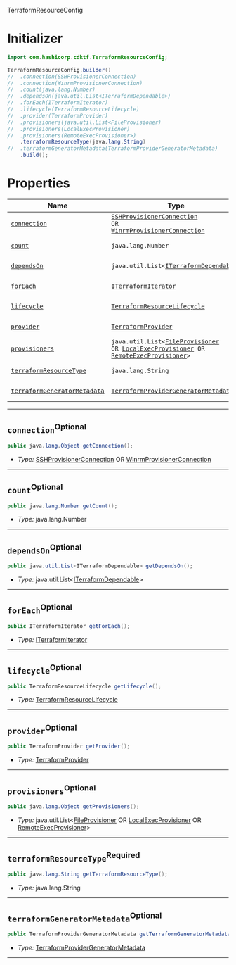  TerraformResourceConfig <a name="TerraformResourceConfig" id="cdktf.TerraformResourceConfig"></a>

# Initializer <a name="Initializer" id="cdktf.TerraformResourceConfig.Initializer"></a>

```java
import com.hashicorp.cdktf.TerraformResourceConfig;

TerraformResourceConfig.builder()
//  .connection(SSHProvisionerConnection)
//  .connection(WinrmProvisionerConnection)
//  .count(java.lang.Number)
//  .dependsOn(java.util.List<ITerraformDependable>)
//  .forEach(ITerraformIterator)
//  .lifecycle(TerraformResourceLifecycle)
//  .provider(TerraformProvider)
//  .provisioners(java.util.List<FileProvisioner)
//  .provisioners(LocalExecProvisioner)
//  .provisioners(RemoteExecProvisioner>)
    .terraformResourceType(java.lang.String)
//  .terraformGeneratorMetadata(TerraformProviderGeneratorMetadata)
    .build();
```

# Properties <a name="Properties" id="Properties"></a>

| **Name** | **Type** | **Description** |
| --- | --- | --- |
| <code><a href="#cdktf.TerraformResourceConfig.property.connection">connection</a></code> | <code><a href="#cdktf.SSHProvisionerConnection">SSHProvisionerConnection</a> OR <a href="#cdktf.WinrmProvisionerConnection">WinrmProvisionerConnection</a></code> | *No description.* |
| <code><a href="#cdktf.TerraformResourceConfig.property.count">count</a></code> | <code>java.lang.Number</code> | *No description.* |
| <code><a href="#cdktf.TerraformResourceConfig.property.dependsOn">dependsOn</a></code> | <code>java.util.List<<a href="#cdktf.ITerraformDependable">ITerraformDependable</a>></code> | *No description.* |
| <code><a href="#cdktf.TerraformResourceConfig.property.forEach">forEach</a></code> | <code><a href="#cdktf.ITerraformIterator">ITerraformIterator</a></code> | *No description.* |
| <code><a href="#cdktf.TerraformResourceConfig.property.lifecycle">lifecycle</a></code> | <code><a href="#cdktf.TerraformResourceLifecycle">TerraformResourceLifecycle</a></code> | *No description.* |
| <code><a href="#cdktf.TerraformResourceConfig.property.provider">provider</a></code> | <code><a href="#cdktf.TerraformProvider">TerraformProvider</a></code> | *No description.* |
| <code><a href="#cdktf.TerraformResourceConfig.property.provisioners">provisioners</a></code> | <code>java.util.List<<a href="#cdktf.FileProvisioner">FileProvisioner</a> OR <a href="#cdktf.LocalExecProvisioner">LocalExecProvisioner</a> OR <a href="#cdktf.RemoteExecProvisioner">RemoteExecProvisioner</a>></code> | *No description.* |
| <code><a href="#cdktf.TerraformResourceConfig.property.terraformResourceType">terraformResourceType</a></code> | <code>java.lang.String</code> | *No description.* |
| <code><a href="#cdktf.TerraformResourceConfig.property.terraformGeneratorMetadata">terraformGeneratorMetadata</a></code> | <code><a href="#cdktf.TerraformProviderGeneratorMetadata">TerraformProviderGeneratorMetadata</a></code> | *No description.* |

---

## `connection`<sup>Optional</sup> <a name="connection" id="cdktf.TerraformResourceConfig.property.connection"></a>

```java
public java.lang.Object getConnection();
```

- *Type:* <a href="#cdktf.SSHProvisionerConnection">SSHProvisionerConnection</a> OR <a href="#cdktf.WinrmProvisionerConnection">WinrmProvisionerConnection</a>

---

## `count`<sup>Optional</sup> <a name="count" id="cdktf.TerraformResourceConfig.property.count"></a>

```java
public java.lang.Number getCount();
```

- *Type:* java.lang.Number

---

## `dependsOn`<sup>Optional</sup> <a name="dependsOn" id="cdktf.TerraformResourceConfig.property.dependsOn"></a>

```java
public java.util.List<ITerraformDependable> getDependsOn();
```

- *Type:* java.util.List<<a href="#cdktf.ITerraformDependable">ITerraformDependable</a>>

---

## `forEach`<sup>Optional</sup> <a name="forEach" id="cdktf.TerraformResourceConfig.property.forEach"></a>

```java
public ITerraformIterator getForEach();
```

- *Type:* <a href="#cdktf.ITerraformIterator">ITerraformIterator</a>

---

## `lifecycle`<sup>Optional</sup> <a name="lifecycle" id="cdktf.TerraformResourceConfig.property.lifecycle"></a>

```java
public TerraformResourceLifecycle getLifecycle();
```

- *Type:* <a href="#cdktf.TerraformResourceLifecycle">TerraformResourceLifecycle</a>

---

## `provider`<sup>Optional</sup> <a name="provider" id="cdktf.TerraformResourceConfig.property.provider"></a>

```java
public TerraformProvider getProvider();
```

- *Type:* <a href="#cdktf.TerraformProvider">TerraformProvider</a>

---

## `provisioners`<sup>Optional</sup> <a name="provisioners" id="cdktf.TerraformResourceConfig.property.provisioners"></a>

```java
public java.lang.Object getProvisioners();
```

- *Type:* java.util.List<<a href="#cdktf.FileProvisioner">FileProvisioner</a> OR <a href="#cdktf.LocalExecProvisioner">LocalExecProvisioner</a> OR <a href="#cdktf.RemoteExecProvisioner">RemoteExecProvisioner</a>>

---

## `terraformResourceType`<sup>Required</sup> <a name="terraformResourceType" id="cdktf.TerraformResourceConfig.property.terraformResourceType"></a>

```java
public java.lang.String getTerraformResourceType();
```

- *Type:* java.lang.String

---

## `terraformGeneratorMetadata`<sup>Optional</sup> <a name="terraformGeneratorMetadata" id="cdktf.TerraformResourceConfig.property.terraformGeneratorMetadata"></a>

```java
public TerraformProviderGeneratorMetadata getTerraformGeneratorMetadata();
```

- *Type:* <a href="#cdktf.TerraformProviderGeneratorMetadata">TerraformProviderGeneratorMetadata</a>

---
